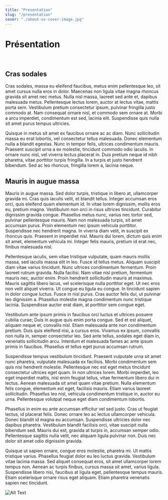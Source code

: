 ```yaml
---
title: "Presentation"
slug: "/presentation"
cover: "./about-us-cover-image.jpg"
---
```


Présentation
========

<br />

## Cras sodales

Cras sodales, massa eu eleifend faucibus, metus enim pellentesque leo, sit amet cursus nulla eros in dolor. Maecenas non ligula vitae magna rhoncus gravida sit amet nec metus. Nulla nisl massa, laoreet sed ante et, dapibus malesuada metus. Pellentesque lectus lorem, auctor at lectus vitae, mattis porta sem. Vestibulum pretium consectetur ipsum, pulvinar fringilla justo commodo at. Nam consequat ornare nisl, et commodo sem ornare at. Morbi a arcu imperdiet, condimentum est sed, lacinia elit. Suspendisse quis nulla sit amet purus tempus ultricies.

Quisque in metus sit amet ex faucibus ornare ac ac diam. Nunc sollicitudin massa eu erat lobortis, vel consectetur tellus malesuada. Donec elementum nulla a blandit egestas. Nunc in tempor felis, ultrices condimentum mauris. Praesent suscipit urna a ex molestie, tincidunt commodo odio iaculis. In ornare nunc nisl, vel viverra lectus placerat in. Duis pretium neque id nibh pharetra, vitae porttitor turpis fringilla. In a turpis et justo hendrerit bibendum. Sed ac leo rhoncus, fringilla lorem a, lacinia neque.

## Mauris in augue massa

Mauris in augue massa. Sed dolor turpis, tristique in libero at, ullamcorper gravida mi. Cras quis iaculis velit, et blandit tellus. Integer accumsan eros orci, quis eleifend quam elementum id. In vitae lorem dignissim, mollis eros eu, pretium magna. Vestibulum non orci in risus ultrices tincidunt. Curabitur dignissim gravida congue. Phasellus metus nunc, varius nec tortor sed, pulvinar pellentesque mauris. Nam non malesuada turpis, sit amet accumsan purus. Proin elementum nec ipsum vehicula porttitor. Suspendisse nec hendrerit magna. In viverra diam velit, in suscipit ex rhoncus quis. Praesent in imperdiet nisl. Mauris dui lorem, dictum quis enim sit amet, elementum vehicula mi. Integer felis mauris, pretium id erat nec, finibus malesuada nisl.

Pellentesque iaculis, sem vitae tristique vulputate, quam mauris mollis massa, sed iaculis massa elit in leo. Fusce id tellus metus. Aliquam suscipit diam vitae varius tincidunt. Nunc ultrices condimentum fermentum. Proin laoreet rutrum gravida. Nulla facilisi. Nam vitae nisl pretium, fermentum mauris nec, auctor enim. Proin hendrerit sollicitudin mauris at maximus. Mauris sagittis libero lacus, vel scelerisque nulla porttitor eget. Ut nec eros non velit aliquet viverra. Ut congue eu ligula eu congue. In tincidunt sapien in dolor congue luctus. Fusce in nisl purus. Cras auctor felis dui, ut pulvinar leo dignissim a. Phasellus molestie magna condimentum nunc tristique lacinia. Suspendisse auctor erat diam, at porttitor sem congue eget.

Vestibulum ante ipsum primis in faucibus orci luctus et ultrices posuere cubilia curae; Duis in augue quis enim porta congue. Sed et est aliquet, aliquam neque et, convallis nisl. Etiam malesuada ante non condimentum pretium. Duis quis eleifend nisi, a cursus eros. Vivamus ex ipsum, convallis non nulla in, semper consectetur leo. Sed ante tellus, sodales eget diam in, venenatis sollicitudin arcu. Interdum et malesuada fames ac ante ipsum primis in faucibus. Phasellus et tellus eget purus accumsan rutrum.

Suspendisse tempus vestibulum tincidunt. Praesent vulputate urna sit amet nunc pharetra, vulputate malesuada ex facilisis. Morbi condimentum sem quis nisi hendrerit molestie. Pellentesque nec est eget metus tincidunt consectetur ultrices eget quam. In non ultrices lorem. Morbi imperdiet, leo eget imperdiet mattis, nisl enim feugiat tellus, vitae fermentum libero dui in lectus. Aenean malesuada sit amet quam vitae pretium. Nulla elementum felis congue, elementum est eget, facilisis mauris. Etiam varius laoreet sollicitudin. Phasellus leo nisl, vehicula condimentum tristique in, auctor eu urna. Pellentesque volutpat neque eget diam condimentum lobortis.

Phasellus in enim eu ante accumsan efficitur vel sed justo. Cras ut feugiat lectus, id placerat felis. Donec ornare leo ac lectus ullamcorper vehicula. Donec blandit id magna eu accumsan. Suspendisse ultricies dolor nec dapibus pharetra. Vestibulum blandit facilisis orci, vitae suscipit nulla bibendum sed. Mauris dui est, gravida at turpis in, accumsan semper odio. Pellentesque sagittis nulla velit, nec aliquam ligula pulvinar non. Duis nec dolor sit amet odio dignissim gravida.

Quisque ut sapien ornare, congue eros molestie, pharetra mi. Ut mattis tristique varius. Phasellus feugiat dolor eu leo luctus gravida. Vestibulum vitae lacinia massa. Sed aliquet consequat eros, sit amet ullamcorper lorem tempus non. Aenean ac turpis finibus, cursus massa sit amet, varius ligula. Suspendisse libero nisi, faucibus at ligula eget, pellentesque tempus mauris. Etiam scelerisque ornare risus eget aliquam. Etiam pharetra venenatis sapien nec tincidunt.

![Alt Text](/logo_noir.png "image-presentation")
